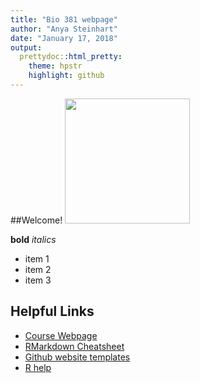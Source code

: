 ```yaml
---
title: "Bio 381 webpage"
author: "Anya Steinhart"
date: "January 17, 2018"
output:
  prettydoc::html_pretty:
    theme: hpstr
    highlight: github
---
```


##Welcome! 
<img src="IMG_1606.jpg" width="200" height="200" />


**bold**
*italics*

* item 1
* item 2
* item 3 

## Helpful Links   
* [Course Webpage](https://gotellilab.github.io/Bio381/)   
* [RMarkdown Cheatsheet](https://www.rstudio.com/wp-content/uploads/2015/02/rmarkdown-cheatsheet.pdf)   
* [Github website templates](https://github.com/jekyll/jekyll/wiki/Themes)   
* [R help](http://stackoverflow.com/questions/tagged/r)   
